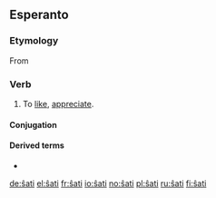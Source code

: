 ==Esperanto==

===Etymology===
From {{etyl|de|eo}} {{term|schätzen|lang=de}}

===Verb===
{{eo-verb|ŝat}}

# To [[like]], [[appreciate]].

====Conjugation====
{{eo-conj|ŝat}}

====Derived terms====
* {{l|eo|ŝategi}}

{{eo BRO|5}}

[[de:ŝati]]
[[el:ŝati]]
[[fr:ŝati]]
[[io:ŝati]]
[[no:ŝati]]
[[pl:ŝati]]
[[ru:ŝati]]
[[fi:ŝati]]